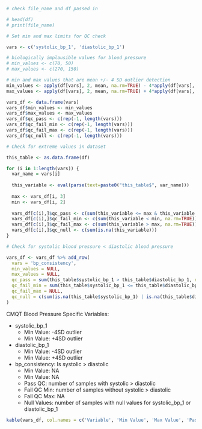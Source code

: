 
```r
# check file_name and df passed in 

# head(df)
# print(file_name)
```

```r
# Set min and max limits for QC check 

vars <- c('systolic_bp_1', 'diastolic_bp_1')

# biologically implausible values for blood pressure
# min_values <- c(70, 50)
# max_values <- c(270, 150)

# min and max values that are mean +/- 4 SD outlier detection
min_values <- apply(df[vars], 2, mean, na.rm=TRUE) - 4*apply(df[vars], 2, sd, na.rm=TRUE)
max_values <- apply(df[vars], 2, mean, na.rm=TRUE) + 4*apply(df[vars], 2, sd, na.rm=TRUE)

vars_df <- data.frame(vars)
vars_df$min_values <- min_values
vars_df$max_values <- max_values
vars_df$qc_pass <- c(rep(-1, length(vars)))
vars_df$qc_fail_min <- c(rep(-1, length(vars)))
vars_df$qc_fail_max <- c(rep(-1, length(vars)))
vars_df$qc_null <- c(rep(-1, length(vars)))
```

```r
# Check for extreme values in dataset

this_table <- as.data.frame(df) 

for (i in 1:length(vars)) {
  var_name = vars[i]
  
  this_variable <- eval(parse(text=paste0("this_table$", var_name)))
  
  max <- vars_df[i, 3]
  min <- vars_df[i, 2]
  
  vars_df[c(i),]$qc_pass <- c(sum(this_variable <= max & this_variable >= min, na.rm=TRUE))
  vars_df[c(i),]$qc_fail_min <- c(sum(this_variable < min, na.rm=TRUE))
  vars_df[c(i),]$qc_fail_max <- c(sum(this_variable > max, na.rm=TRUE))
  vars_df[c(i),]$qc_null <- c(sum(is.na(this_variable)))
}

# Check for systolic blood pressure < diastolic blood pressure 

vars_df <- vars_df %>% add_row(
  vars = 'bp_consistency', 
  min_values = NULL, 
  max_values = NULL, 
  qc_pass = sum(this_table$systolic_bp_1 > this_table$diastolic_bp_1, na.rm=TRUE ), 
  qc_fail_min = sum(this_table$systolic_bp_1 <= this_table$diastolic_bp_1, na.rm=TRUE), 
  qc_fail_max = NULL, 
  qc_null = c(sum(is.na(this_table$systolic_bp_1) | is.na(this_table$diastolic_bp_1)))
)
```

CMQT Blood Pressure Specific Variables: 

- systolic_bp_1
  - Min Value: -4SD outlier
  - Min Value: +4SD outlier 
- diastolic_bp_1
  - Min Value: -4SD outlier
  - Min Value: +4SD outlier 
- bp_consistency: Is systolic > diastolic 
  - Min Value: NA
  - Min Value: NA
  - Pass QC: number of samples with systolic > diastolic
  - Fail QC Min: number of samples without systolic > diastolic
  - Fail QC Max: NA
  - Null Values: number of samples with null values for systolic_bp_1 or diastolic_bp_1
  
```r
kable(vars_df, col.names = c('Variable', 'Min Value', 'Max Value', 'Pass QC', 'Fail QC Min', 'Fail QC Max', 'Null Values'),  caption = "QC check for blood pressure variables")
```